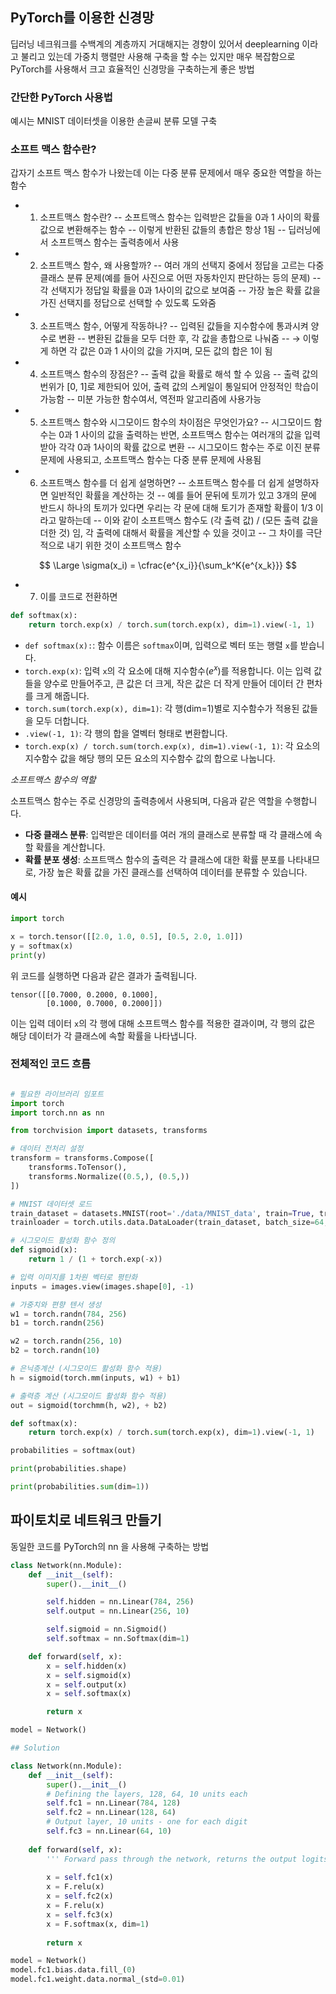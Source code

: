 

## PyTorch를 이용한 신경망

딥러닝 네크워크를 수백계의 계층까지 거대해지는 경향이 있어서 deeplearning 이라고 불리고 있는데 
가중치 행렬만 사용해 구축을 할 수는 있지만 매우 복잡함으로 PyTorch를 사용해서 크고 효율적인 
신경망을 구축하는게 좋은 방법

### 간단한 PyTorch 사용법 

예시는 MNIST 데이터셋을 이용한 손글씨 분류 모델 구축

### 소프트 맥스 함수란?

갑자기 소프트 맥스 함수가 나왔는데 이는 다중 분류 문제에서 매우 중요한 역할을 하는 함수 
- 1. 소프트맥스 함수란?
-- 소프트맥스 함수는 입력받은 값들을 0과 1 사이의 확률 값으로 변환해주는 함수
-- 이렇게 반환된 값들의 총합은 항상 1됨
-- 딥러닝에서 소프트맥스 함수는 출력층에서 사용

- 2. 소프트맥스 함수, 왜 사용할까?
-- 여러 개의 선택지 중에서 정답을 고르는 다중 클래스 분류 문제(예를 들어 사진으로 어떤 자동차인지 판단하는 등의 문제)
-- 각 선택지가 정답일 확률을 0과 1사이의 값으로 보여줌
-- 가장 높은 확률 값을 가진 선택지를 정답으로 선택할 수 있도록 도와줌

- 3. 소프트맥스 함수, 어떻게 작동하나?
-- 입력된 값들을 지수함수에 통과시켜 양수로 변환
-- 변환된 값들을 모두 더한 후, 각 값을 총합으로 나눠줌
-- → 이렇게 하면 각 값은 0과 1 사이의 값을 가지며, 모든 값의 합은 1이 됨

- 4. 소프트맥스 함수의 장점은?
-- 출력 값을 확률로 해석 할 수 있음
-- 출력 값의 번위가 [0, 1]로 제한되어 있어, 출력 값의 스케일이 통일되어 안정적인 학습이 가능함
-- 미분 가능한 함수여서, 역전파 알고리즘에 사용가능

- 5. 소프트맥스 함수와 시그모이드 함수의 차이점은 무엇인가요?
-- 시그모이드 함수는 0과 1 사이의 값을 출력하는 반면, 소프트맥스 함수는 여러개의 값을 입력받아 각각 0과 1사이의 확률 값으로 변환
-- 시그모이드 함수는 주로 이진 분류 문제에 사용되고, 소프트맥스 함수는 다중 분류 문제에 사용됨

- 6. 소프트맥스 함수를 더 쉽게 설명하면?
-- 소프트맥스 함수를 더 쉽게 설명하자면 일반적인 확률을 계산하는 것
-- 예를 들어 문뒤에 토끼가 있고 3개의 문에 반드시 하나의 토끼가 있다면 우리는 각 문에 대해 토기가 존재할 확률이 1/3 이라고 말하는데
-- 이와 같이 소프트맥스 함수도 (각 출력 값) / (모든 출력 값을 더한 것) 임, 각 출력에 대해서 확률을 계산할 수 있을 것이고
-- 그 차이를 극단적으로 내기 위한 것이 소프트맥스 함수

$$
\Large \sigma(x_i) = \cfrac{e^{x_i}}{\sum_k^K{e^{x_k}}}
$$

- 7. 이를 코드로 전환하면 

```python
def softmax(x):
    return torch.exp(x) / torch.sum(torch.exp(x), dim=1).view(-1, 1)
```

* `def softmax(x):`: 함수 이름은 `softmax`이며, 입력으로 벡터 또는 행렬 `x`를 받습니다.
* `torch.exp(x)`: 입력 `x`의 각 요소에 대해 지수함수($e^x$)를 적용합니다. 이는 입력 값들을 양수로 만들어주고, 큰 값은 더 크게, 작은 값은 더 작게 만들어 데이터 간 편차를 크게 해줍니다.
* `torch.sum(torch.exp(x), dim=1)`: 각 행(dim=1)별로 지수함수가 적용된 값들을 모두 더합니다.
* `.view(-1, 1)`: 각 행의 합을 열벡터 형태로 변환합니다.
* `torch.exp(x) / torch.sum(torch.exp(x), dim=1).view(-1, 1)`: 각 요소의 지수함수 값을 해당 행의 모든 요소의 지수함수 값의 합으로 나눕니다.

*소프트맥스 함수의 역할*

소프트맥스 함수는 주로 신경망의 출력층에서 사용되며, 다음과 같은 역할을 수행합니다.

* **다중 클래스 분류**: 입력받은 데이터를 여러 개의 클래스로 분류할 때 각 클래스에 속할 확률을 계산합니다.
* **확률 분포 생성**: 소프트맥스 함수의 출력은 각 클래스에 대한 확률 분포를 나타내므로, 가장 높은 확률 값을 가진 클래스를 선택하여 데이터를 분류할 수 있습니다.

#### 예시

```python
import torch

x = torch.tensor([[2.0, 1.0, 0.5], [0.5, 2.0, 1.0]])
y = softmax(x)
print(y)
```

위 코드를 실행하면 다음과 같은 결과가 출력됩니다.

```
tensor([[0.7000, 0.2000, 0.1000],
        [0.1000, 0.7000, 0.2000]])
```

이는 입력 데이터 `x`의 각 행에 대해 소프트맥스 함수를 적용한 결과이며, 각 행의 값은 해당 데이터가 각 클래스에 속할 확률을 나타냅니다.


### 전체적인 코드 흐름

```python

# 필요한 라이브러리 임포트
import torch
import torch.nn as nn

from torchvision import datasets, transforms

# 데이터 전처리 설정
transform = transforms.Compose([
    transforms.ToTensor(),
    transforms.Normalize((0.5,), (0.5,))
])

# MNIST 데이터셋 로드
train_dataset = datasets.MNIST(root='./data/MNIST_data', train=True, transform=transform, download=True)
trainloader = torch.utils.data.DataLoader(train_dataset, batch_size=64, shuffle=True)

# 시그모이드 활성화 함수 정의
def sigmoid(x):
    return 1 / (1 + torch.exp(-x))

# 입력 이미지를 1차원 벡터로 평탄화
inputs = images.view(images.shape[0], -1) 

# 가중치와 편향 텐서 생성
w1 = torch.randn(784, 256)
b1 = torch.randn(256)

w2 = torch.randn(256, 10)
b2 = torch.randn(10)

# 은닉층계산 (시그모이드 활성화 함수 적용)
h = sigmoid(torch.mm(inputs, w1) + b1)

# 출력층 계산 (시그모이드 활성화 함수 적용)
out = sigmoid(torchmm(h, w2), + b2)

def softmax(x):
    return torch.exp(x) / torch.sum(torch.exp(x), dim=1).view(-1, 1)

probabilities = softmax(out)

print(probabilities.shape)

print(probabilities.sum(dim=1))
```

## 파이토치로 네트워크 만들기

동일한 코드를 PyTorch의 nn 을 사용해 구축하는 방법 
```python
class Network(nn.Module):
    def __init__(self):
        super().__init__()

        self.hidden = nn.Linear(784, 256)
        self.output = nn.Linear(256, 10)

        self.sigmoid = nn.Sigmoid()
        self.softmax = nn.Softmax(dim=1)

    def forward(self, x):
        x = self.hidden(x)
        x = self.sigmoid(x)
        x = self.output(x)
        x = self.softmax(x)

        return x

model = Network()
```

```python
## Solution

class Network(nn.Module):
    def __init__(self):
        super().__init__()
        # Defining the layers, 128, 64, 10 units each
        self.fc1 = nn.Linear(784, 128)
        self.fc2 = nn.Linear(128, 64)
        # Output layer, 10 units - one for each digit
        self.fc3 = nn.Linear(64, 10)
        
    def forward(self, x):
        ''' Forward pass through the network, returns the output logits '''
        
        x = self.fc1(x)
        x = F.relu(x)
        x = self.fc2(x)
        x = F.relu(x)
        x = self.fc3(x)
        x = F.softmax(x, dim=1)
        
        return x

model = Network()
model.fc1.bias.data.fill_(0)
model.fc1.weight.data.normal_(std=0.01)
```